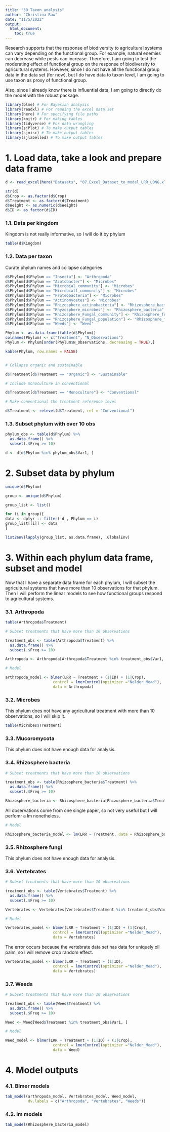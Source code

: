 ```yaml
---
title: "30.Taxon_analysis"
author: "Christina Raw"
date: "11/5/2022"
output: 
  html_document:
    toc: true
---
```


Research supports that the response of biodiversity to agricultural systems can vary depending on the functional group. For example, natural enemies can decrease while pests can increase. Therefore, I am going to test the moderating effect of functional group on the response of biodiversity to agricultural systems. However, since I do not have all the functional group data in the data set (for now), but I do have data to taxon level, I am going to use taxon as proxy of functional group. 

Also, since I already know there is influential data, I am going to directly do the model with the robust package.

```r

library(blme) # For Bayesian analysis
library(readxl) # For reading the excel data set
library(here) # For specifying file paths
library(knitr) # For making tables
library(tidyverse) # For data wrangling
library(sjPlot) # To make output tables
library(sjmisc) # To make output tables
library(sjlabelled) # To make output tables

```

# 1.  Load data, take a look and prepare data frame

```r

d <- read_excel(here("Datasets", "07.Excel_Dataset_to_model_LRR_LONG.xlsx"))

str(d)
d$Crop <- as.factor(d$Crop)
d$Treatment <- as.factor(d$Treatment)
d$Weight <- as.numeric(d$Weight)
d$ID <- as.factor(d$ID)

```

### 1.1. Data per kingdom

Kingdom is not really informative, so I will do it by phylum

```r
table(d$Kingdom)

```

### 1.2. Data per taxon

Curate phylum names and collapse categories

```r
d$Phylum[d$Phylum == "Insecta"] <- "Arthropoda"
d$Phylum[d$Phylum == "Azotobacter"] <- "Microbes"
d$Phylum[d$Phylum == "Microbial_community"] <- "Microbes"
d$Phylum[d$Phylum == "Microbiall_community"] <- "Microbes"
d$Phylum[d$Phylum == "Proteobacteria"] <- "Microbes"
d$Phylum[d$Phylum == "Actinomycetes"] <- "Microbes"
d$Phylum[d$Phylum == "Rhizosphere_actinobacteria"] <- "Rhizosphere_bacteria"
d$Phylum[d$Phylum == "Rhyzosphere_microbes"] <- "Rhizosphere_bacteria"
d$Phylum[d$Phylum == "Rhizosphere_Fungal_community"] <- "Rhizosphere_fungi"
d$Phylum[d$Phylum == "Rhizosphere_Fungal_population"] <- "Rhizosphere_fungi"
d$Phylum[d$Phylum == "Weeds"] <- "Weed"

Phylum <- as.data.frame(table(d$Phylum))
colnames(Phylum) <- c("Treatment", "N_Observations")
Phylum <- Phylum[order(Phylum$N_Observations, decreasing = TRUE),]

kable(Phylum, row.names = FALSE)


# Collapse organic and sustainable

d$Treatment[d$Treatment == "Organic"] <- "Sustainable"

# Include monoculture in conventional 

d$Treatment[d$Treatment == "Monoculture"] <- "Conventional"

# Make conventional the treatment reference level

d$Treatment <- relevel(d$Treatment, ref = "Conventional")


```

### 1.3. Subset phylum with over 10 obs

```r

phylum_obs <- table(d$Phylum) %>% 
  as.data.frame() %>% 
  subset(.$Freq >= 10)

d <- d[d$Phylum %in% phylum_obs$Var1, ]
```


# 2. Subset data by phylum

```r

unique(d$Phylum)

group <- unique(d$Phylum)

group_list <- list() 

for (i in group){
data <- dplyr :: filter( d , Phylum == i)
group_list[[i]] <- data
}

list2env(lapply(group_list, as.data.frame), .GlobalEnv)

```

# 3. Within each phylum data frame, subset and model

Now that I have a separate data frame for each phylum, I will subset the agricultural systems that have more than 10 observations for that phylum. Then I will perform the linear models to see how functional groups respond to agricultural systems.

### 3.1. Arthropoda

```r
table(Arthropoda$Treatment)
```


```r

# Subset treatments that have more than 10 observations

treatment_obs <- table(Arthropoda$Treatment) %>% 
  as.data.frame() %>% 
  subset(.$Freq >= 10)

Arthropoda <- Arthropoda[Arthropoda$Treatment %in% treatment_obs$Var1, ]

# Model 

arthropoda_model <- blmer(LRR ~ Treatment + (1|ID) + (1|Crop), 
                     control = lmerControl(optimizer ="Nelder_Mead"), 
                     data = Arthropoda)
```

### 3.2. Microbes

This phylum does not have any agricultural treatment with more than 10 observations, so I will skip it. 

```r
table(Microbes$Treatment)
```


### 3.3. Mucoromycota

This phylum does not have enough data for analysis.

### 3.4. Rhizosphere bacteria

```r
# Subset treatments that have more than 10 observations

treatment_obs <- table(Rhizosphere_bacteria$Treatment) %>% 
  as.data.frame() %>% 
  subset(.$Freq >= 10)

Rhizosphere_bacteria <- Rhizosphere_bacteria[Rhizosphere_bacteria$Treatment %in% treatment_obs$Var1, ]
```

All observations come from one single paper, so not very useful but I will perfomr a lm nonetheless.

```r
# Model 

Rhizosphere_bacteria_model <- lm(LRR ~ Treatment, data = Rhizosphere_bacteria)

```

### 3.5. Rhizosphere fungi 

This phylum does not have enough data for analysis.

### 3.6. Vertebrates

```r

# Subset treatments that have more than 10 observations

treatment_obs <- table(Vertebrates$Treatment) %>% 
  as.data.frame() %>% 
  subset(.$Freq >= 10)

Vertebrates <- Vertebrates[Vertebrates$Treatment %in% treatment_obs$Var1, ]

# Model 

Vertebrates_model <- blmer(LRR ~ Treatment + (1|ID) + (1|Crop), 
                     control = lmerControl(optimizer ="Nelder_Mead"), 
                     data = Vertebrates)

```

The error occurs because the vertebrate data set has data for uniquely oil palm, so I will remove crop random effect.

```r

Vertebrates_model <- blmer(LRR ~ Treatment + (1|ID), 
                     control = lmerControl(optimizer ="Nelder_Mead"), 
                     data = Vertebrates)
```

### 3.7. Weeds


```r

# Subset treatments that have more than 10 observations

treatment_obs <- table(Weed$Treatment) %>% 
  as.data.frame() %>% 
  subset(.$Freq >= 10)

Weed <- Weed[Weed$Treatment %in% treatment_obs$Var1, ]

# Model 

Weed_model <- blmer(LRR ~ Treatment + (1|ID) + (1|Crop), 
                     control = lmerControl(optimizer ="Nelder_Mead"), 
                     data = Weed)

```


# 4. Model outputs

### 4.1. Blmer models

```r
tab_model(arthropoda_model, Vertebrates_model, Weed_model,
          dv.labels = c("Arthropoda", "Vertebrates", "Weeds"))
```

### 4.2. lm models

```r
tab_model(Rhizosphere_bacteria_model)

```

